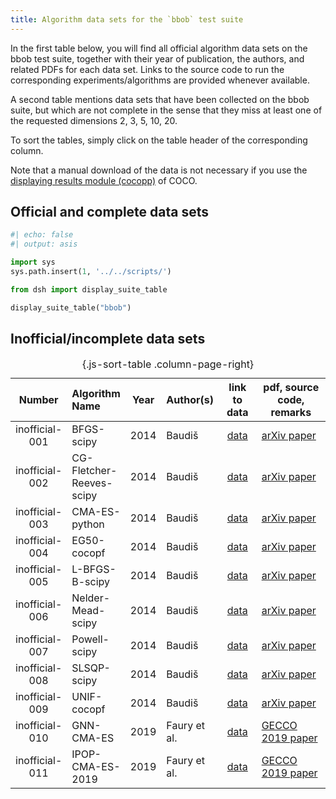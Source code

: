 ```yaml
---
title: Algorithm data sets for the `bbob` test suite 
---
```


In the first table below, you will find all official algorithm data sets on the
bbob test suite, together with their year of publication, the authors, and
related PDFs for each data set. Links to the source code to run the
corresponding experiments/algorithms are provided whenever available.

A second table mentions data sets that have been collected on the bbob suite,
but which are not complete in the sense that they miss at least one of the
requested dimensions 2, 3, 5, 10, 20.

To sort the tables, simply click on the table header of the corresponding
column.

Note that a manual download of the data is not necessary if you use the
[displaying results module (cocopp)](../../getting-started#postprocess) 
of COCO.


## Official and complete data sets

```python
#| echo: false
#| output: asis

import sys
sys.path.insert(1, '../../scripts/')

from dsh import display_suite_table

display_suite_table("bbob")
```

## Inofficial/incomplete data sets

|     Number     | Algorithm Name           | Year | Author(s)                  |                              link to data                                    | pdf, source code, remarks                                                                                                                                               |
|:--------------:|:-------------------------|:----:|:---------------------------|:----------------------------------------------------------------------------:|--------------------------------------------------------------------------------------------------------------------------------------------------------------------------------------|
| inofficial-001 | BFGS-scipy               | 2014 | Baudiš                     | [data](https://raw.githubusercontent.com/numbbo/data-archive/gh-pages/data-archive/bbob/2014-others/BFGS-scipy_Baudis.tgz)                  | [arXiv paper](https://arxiv.org/pdf/1405.3487.pdf)                                                                                                                                   |
| inofficial-002 | CG-Fletcher-Reeves-scipy | 2014 | Baudiš                     | [data](https://raw.githubusercontent.com/numbbo/data-archive/gh-pages/data-archive/bbob/2014-others/CG-Fletcher-Reeves-scipy_Baudis.tgz)    | [arXiv paper](https://arxiv.org/pdf/1405.3487.pdf)                                                                                                                                   |
| inofficial-003 | CMA-ES-python            | 2014 | Baudiš                     | [data](https://raw.githubusercontent.com/numbbo/data-archive/gh-pages/data-archive/bbob/2014-others/CMA-ES-python_Baudis.tgz)               | [arXiv paper](https://arxiv.org/pdf/1405.3487.pdf)                                                                                                                                   |
| inofficial-004 | EG50-cocopf              | 2014 | Baudiš                     | [data](https://raw.githubusercontent.com/numbbo/data-archive/gh-pages/data-archive/bbob/2014-others/EG50-cocopf_Baudis.tgz)                 | [arXiv paper](https://arxiv.org/pdf/1405.3487.pdf)                                                                                                                                   |
| inofficial-005 | L-BFGS-B-scipy           | 2014 | Baudiš                     | [data](https://raw.githubusercontent.com/numbbo/data-archive/gh-pages/data-archive/bbob/2014-others/L-BFGS-B-scipy_Baudis.tgz)              | [arXiv paper](https://arxiv.org/pdf/1405.3487.pdf)                                                                                                                                   |
| inofficial-006 | Nelder-Mead-scipy        | 2014 | Baudiš                     | [data](https://raw.githubusercontent.com/numbbo/data-archive/gh-pages/data-archive/bbob/2014-others/Nelder-Mead-scipy_Baudis.tgz)           | [arXiv paper](https://arxiv.org/pdf/1405.3487.pdf)                                                                                                                                   |
| inofficial-007 | Powell-scipy             | 2014 | Baudiš                     | [data](https://raw.githubusercontent.com/numbbo/data-archive/gh-pages/data-archive/bbob/2014-others/Powell-scipy_Baudis.tgz)                | [arXiv paper](https://arxiv.org/pdf/1405.3487.pdf)                                                                                                                                   |
| inofficial-008 | SLSQP-scipy              | 2014 | Baudiš                     | [data](https://raw.githubusercontent.com/numbbo/data-archive/gh-pages/data-archive/bbob/2014-others/SLSQP-scipy_Baudis.tgz)                 | [arXiv paper](https://arxiv.org/pdf/1405.3487.pdf)                                                                                                                                   |
| inofficial-009 | UNIF-cocopf              | 2014 | Baudiš                     | [data](https://raw.githubusercontent.com/numbbo/data-archive/gh-pages/data-archive/bbob/2014-others/UNIF-cocopf_Baudis.tgz)                 | [arXiv paper](https://arxiv.org/pdf/1405.3487.pdf)                                                                                                                                   |
| inofficial-010 | GNN-CMA-ES               | 2019 | Faury et al.               | [data](https://raw.githubusercontent.com/numbbo/data-archive/gh-pages/data-archive/bbob/2019/GNN-CMA-ES_Faury.tgz)                          | [GECCO 2019 paper](https://dl.acm.org/doi/pdf/10.1145/3319619.3326856?casa_token=aWJ9DQKuatcAAAAA:B3SYqK39zVTgcl1i-uGWghVFZO2jc9Lte2uU-Fr8sjmx3CSgdL0LxRj-eaEpuUbC3pNWuryEAkM)       |
| inofficial-011 | IPOP-CMA-ES-2019         | 2019 | Faury et al.               | [data](https://raw.githubusercontent.com/numbbo/data-archive/gh-pages/data-archive/bbob/2019/IPOP-CMA-ES-2019_Faury.tgz)                    | [GECCO 2019 paper](https://dl.acm.org/doi/pdf/10.1145/3319619.3326856?casa_token=aWJ9DQKuatcAAAAA:B3SYqK39zVTgcl1i-uGWghVFZO2jc9Lte2uU-Fr8sjmx3CSgdL0LxRj-eaEpuUbC3pNWuryEAkM)       |
: {.js-sort-table .column-page-right}

<script type="text/javascript" src="/assets/js/sort-table.js"></script>
<link rel="stylesheet" href="/assets/css/data-table.css"/>
